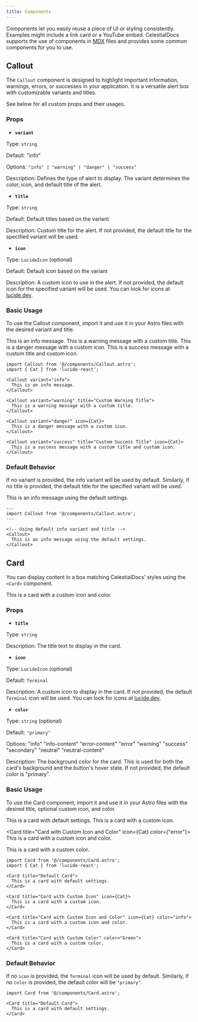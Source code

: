 ```yaml
---
title: Components
---
```


Components let you easily reuse a piece of UI or styling consistently. Examples might include a link card or a YouTube
embed. CelestialDocs supports the use of components in [MDX](https://mdxjs.com/) files and provides some common components for you to use.

## Callout

The `Callout` component is designed to highlight important information, warnings, errors, or successes in your
application. It is a versatile alert box with customizable variants and titles.

<Callout>
  See below for all custom props and their usages.
</Callout>


### Props

- **`variant`**

Type: `string`

Default: "info"

Options: `"info" | "warning" | "danger" | "success"`

Description: Defines the type of alert to display. The variant determines the color, icon, and default title of the alert.

- **`title`**

Type: `string`

Default: Default titles based on the variant

Description: Custom title for the alert. If not provided, the default title for the specified variant will be used.

- **`icon`**

Type: `LucideIcon` (optional)

Default: Default icon based on the variant

Description: A custom icon to use in the alert. If not provided, the default icon for the specified variant will be used. You can look for icons at [lucide.dev](https://lucide.dev/icons/).

### Basic Usage
To use the Callout component, import it and use it in your Astro files with the desired variant and title.


<Callout variant="info">
    This is an info message.
</Callout>

<Callout variant="warning" title="Custom Warning Title">
    This is a warning message with a custom title.
</Callout>

<Callout variant="danger" icon={Cat}>
    This is a danger message with a custom icon.
</Callout>

<Callout variant="success" title="Custom Success Title" icon={Cat}>
    This is a success message with a custom title and custom icon.
</Callout>

```mdx
import Callout from '@/components/Callout.astro';
import { Cat } from 'lucide-react';

<Callout variant="info">
  This is an info message.
</Callout>

<Callout variant="warning" title="Custom Warning Title">
  This is a warning message with a custom title.
</Callout>

<Callout variant="danger" icon={Cat}>
  This is a danger message with a custom icon.
</Callout>

<Callout variant="success" title="Custom Success Title" icon={Cat}>
  This is a success message with a custom title and custom icon.
</Callout>
```

### Default Behavior

If no variant is provided, the info variant will be used by default. Similarly, if no title is provided, the default title for the specified variant will be used.

<Callout>
    This is an info message using the default settings.
</Callout>

```astro
---
import Callout from '@/components/Callout.astro';
---

<!-- Using default info variant and title -->
<Callout>
  This is an info message using the default settings.
</Callout>
```

## Card

You can display content in a box matching CelestialDocs' styles using the `<Card>` component.

<Card title="Card with Custom Icon and Color" icon={Cat} color="info">
  This is a card with a custom icon and color.
</Card>


### Props

- **`title`**

Type: `string`

Description: The title text to display in the card.

- **`icon`**

Type: `LucideIcon` (optional)

Default: `Terminal`

Description: A custom icon to display in the card. If not provided, the default `Terminal` icon will be used. You can look for icons at [lucide.dev](https://lucide.dev/icons/).

- **`color`**

Type: `string` (optional)

Default: `"primary"`

Options:
  <span class="bg-info bg-base-300 p-1 border rounded text-sm font-semibold">"info"</span>
  <span class="bg-info-content bg-base-300 p-1 border rounded text-sm font-semibold">"info-content"</span>
  <span class="bg-error-content bg-base-300 p-1 border rounded text-sm font-semibold">"error-content"</span>
  <span class="bg-error bg-base-300 p-1 border rounded text-sm font-semibold">"error"</span>
  <span class="bg-warning bg-base-300 p-1 border rounded text-sm font-semibold">"warning"</span>
  <span class="bg-success bg-base-300 p-1 border rounded text-sm font-semibold">"success"</span>
  <span class="bg-secondary bg-base-300 p-1 border rounded text-sm font-semibold">"secondary"</span>
  <span class="bg-neutral bg-base-300 p-1 border rounded text-sm font-semibold">"neutral"</span>
  <span class="bg-neutral-content bg-base-300 p-1 border rounded text-sm font-semibold">"neutral-content"</span>

Description: The background color for the card. This is used for both the card's background and the button's hover state. If not provided, the default color is <span class="bg-primary bg-base-300 p-1 border rounded text-sm font-semibold">"primary"</span>.

### Basic Usage

To use the Card component, import it and use it in your Astro files with the desired title, optional custom icon, and color.

<Card title="Default Card">
    This is a card with default settings.
</Card>

<Card title="Card with Custom Icon" icon={Cat}>
    This is a card with a custom icon.
</Card>

<Card title="Card with Custom Icon and Color" icon={Cat} color={"error"}>
    This is a card with a custom icon and color.
</Card>

<Card title="Card with Custom Color" color="warning">
    This is a card with a custom color.
</Card>

```mdx
import Card from '@/components/Card.astro';
import { Cat } from 'lucide-react';

<Card title="Default Card">
  This is a card with default settings.
</Card>

<Card title="Card with Custom Icon" icon={Cat}>
  This is a card with a custom icon.
</Card>

<Card title="Card with Custom Icon and Color" icon={Cat} color="info">
  This is a card with a custom icon and color.
</Card>

<Card title="Card with Custom Color" color="Green">
  This is a card with a custom color.
</Card>
```

### Default Behavior

If no `icon` is provided, the `Terminal` icon will be used by default. Similarly, if no `color` is provided, the default color will be `"primary"`.

```mdx
import Card from '@/components/Card.astro';

<Card title="Default Card">
  This is a card with default settings.
</Card>
```

